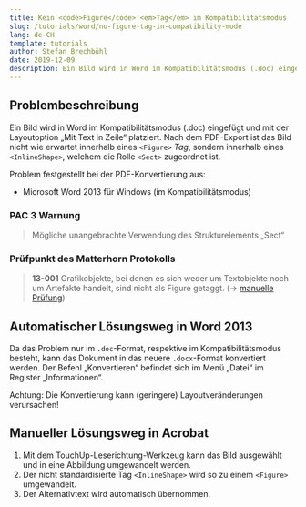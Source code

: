 ```yaml
---
title: Kein <code>Figure</code> <em>Tag</em> im Kompatibilitätsmodus
slug: /tutorials/word/no-figure-tag-in-compatibility-mode
lang: de-CH
template: tutorials
author: Stefan Brechbühl
date: 2019-12-09
description: Ein Bild wird in Word im Kompatibilitätsmodus (.doc) eingefügt und mit der Layoutoption „Mit Text in Zeile“ platziert. Nach dem PDF-Export ist das Bild nicht wie erwartet innerhalb eines &lt;Figure&gt;-Tags, sondern innerhalb eines &lt;InlineShape&gt;, welchem die Rolle &lt;Sect&gt; zugeordnet ist.
---
```

## Problembeschreibung

Ein Bild wird in Word im Kompatibilitätsmodus (.doc) eingefügt und mit der Layoutoption „Mit Text in Zeile“ platziert. Nach dem PDF-Export ist das Bild nicht wie erwartet innerhalb eines `<Figure>` *Tag*, sondern innerhalb eines `<InlineShape>`, welchem die Rolle `<Sect>` zugeordnet ist.

Problem festgestellt bei der PDF-Konvertierung aus:

- Microsoft Word 2013 für Windows (im Kompatibilitätsmodus)

### PAC 3 Warnung

> Mögliche unangebrachte Verwendung des Strukturelements „Sect“

### Prüfpunkt des Matterhorn Protokolls

> **13-001** Grafikobjekte, bei denen es sich weder um Textobjekte noch um Artefakte handelt, sind nicht als Figure getaggt. (→ [manuelle Prüfung](https://accessible-pdf.info/de/glossar/#manuelle-pruefung))

## Automatischer Lösungsweg in Word 2013

Da das Problem nur im `.doc`-Format, respektive im Kompatibilitätsmodus besteht, kann das Dokument in das neuere `.docx`-Format konvertiert werden. Der Befehl „Konvertieren“ befindet sich im Menü „Datei“ im Register „Informationen“.

Achtung: Die Konvertierung kann (geringere) Layoutveränderungen verursachen!

## Manueller Lösungsweg in Acrobat

1. Mit dem TouchUp-Leserichtung-Werkzeug kann das Bild ausgewählt und in eine Abbildung umgewandelt werden.
2. Der nicht standardisierte Tag `<InlineShape>` wird so zu einem `<Figure>` umgewandelt.
3. Der Alternativtext wird automatisch übernommen.
